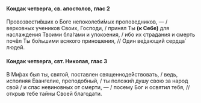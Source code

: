 #### Кондак четверга, св. апостолов, глас 2

Провозвести́вших о Боге непоколеби́мых проповедников, — / верховных учеников Своих, Господи, / принял Ты **(**к Себе**)** для наслаждения Твоими бла́гами и упокоения, / ибо их страдания и смерть почёл Ты бо́льшими всякого приношения, // Один ве́дающий сердца́ людей.

#### Кондак четверга, свт. Николая, глас 3

В Ми́рах был ты, святой, поставлен священноде́йствовать, / ведь, исполняя Евангелие, преподобный, / ты положи́л душу свою за народ свой / и спас невиновных от смерти, — / посему Бог и освятил тебя, // открыв тебе тайны Своей благодати.
